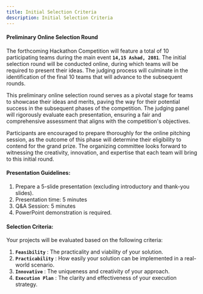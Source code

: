 ```yaml
---
title: Initial Selection Criteria
description: Initial Selection Criteria
---
```


#### Preliminary Online Selection Round

The forthcoming Hackathon Competition will feature a total of 10 participating teams during the main event **`14,15 Ashad, 2081`**. The initial selection round will be conducted online, during which teams will be required to present their ideas. The judging process will culminate in the identification of the final 10 teams that will advance to the subsequent rounds.

This preliminary online selection round serves as a pivotal stage for teams to showcase their ideas and merits, paving the way for their potential success in the subsequent phases of the competition. The judging panel will rigorously evaluate each presentation, ensuring a fair and comprehensive assessment that aligns with the competition's objectives.

Participants are encouraged to prepare thoroughly for the online pitching session, as the outcome of this phase will determine their eligibility to contend for the grand prize. The organizing committee looks forward to witnessing the creativity, innovation, and expertise that each team will bring to this initial round.

#### Presentation Guidelines:

1. Prepare a 5-slide presentation (excluding introductory and thank-you slides).
2. Presentation time: 5 minutes
3. Q&A Session: 5 minutes
4. PowerPoint demonstration is required.

#### Selection Criteria:

Your projects will be evaluated based on the following criteria:

1. **`Feasibility`** : The practicality and viability of your solution.
2. **`Practicability`** : How easily your solution can be implemented in a real-world scenario.
3. **`Innovative`** : The uniqueness and creativity of your approach.
4. **`Execution Plan`** : The clarity and effectiveness of your execution strategy.

